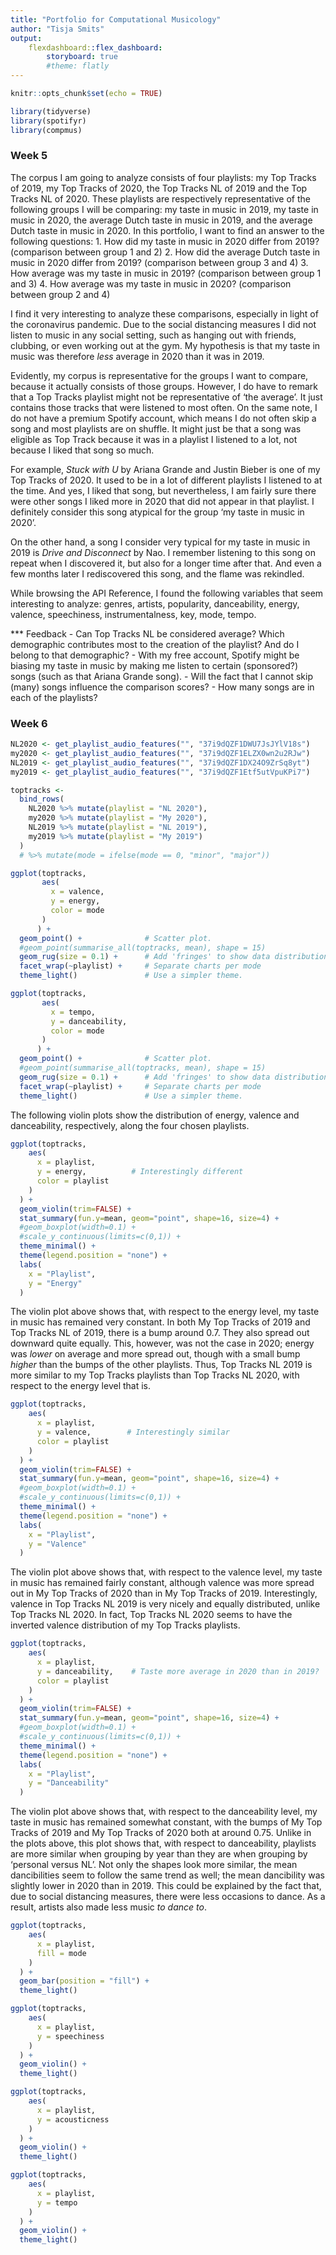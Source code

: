 ```yaml
---
title: "Portfolio for Computational Musicology"
author: "Tisja Smits"
output: 
    flexdashboard::flex_dashboard:
        storyboard: true
        #theme: flatly
---
```


```r
knitr::opts_chunk$set(echo = TRUE)

library(tidyverse)
library(spotifyr)
library(compmus)
```

### Week 5

The corpus I am going to analyze consists of four playlists: my Top Tracks of 2019, my Top Tracks of 2020, the Top Tracks NL of 2019 and the Top Tracks NL of 2020. These playlists are respectively representative of the following groups I will be comparing: my taste in music in 2019, my taste in music in 2020, the average Dutch taste in music in 2019, and the average Dutch taste in music in 2020.
In this portfolio, I want to find an answer to the following questions:
1. How did my taste in music in 2020 differ from 2019? (comparison between group 1 and 2)
2. How did the average Dutch taste in music in 2020 differ from 2019? (comparison between group 3 and 4)
3. How average was my taste in music in 2019? (comparison between group 1 and 3)
4. How average was my taste in music in 2020? (comparison between group 2 and 4)

I find it very interesting to analyze these comparisons, especially in light of the coronavirus pandemic. Due to the social distancing measures I did not listen to music in any social setting, such as hanging out with friends, clubbing, or even working out at the gym. My hypothesis is that my taste in music was therefore *less* average in 2020 than it was in 2019.

Evidently, my corpus is representative for the groups I want to compare, because it actually consists of those groups. However, I do have to remark that a Top Tracks playlist might not be representative of 'the average'. It just contains those tracks that were listened to most often. On the same note, I do not have a premium Spotify account, which means I do not often skip a song and most playlists are on shuffle. It might just be that a song was eligible as Top Track because it was in a playlist I listened to a lot, not because I liked that song so much.

For example, *Stuck with U* by Ariana Grande and Justin Bieber is one of my Top Tracks of 2020. It used to be in a lot of different playlists I listened to at the time. And yes, I liked that song, but nevertheless, I am fairly sure there were other songs I liked more in 2020 that did not appear in that playlist. I definitely consider this song atypical for the group 'my taste in music in 2020'.

On the other hand, a song I consider very typical for my taste in music in 2019 is *Drive and Disconnect* by Nao. I remember listening to this song on repeat when I discovered it, but also for a longer time after that. And even a few months later I rediscovered this song, and the flame was rekindled.

While browsing the API Reference, I found the following variables that seem interesting to analyze: genres, artists, popularity, danceability, energy, valence, speechiness, instrumentalness, key, mode, tempo.

*** Feedback
- Can Top Tracks NL be considered average? Which demographic contributes most to the creation of the playlist? And do I belong to that demographic?
- With my free account, Spotify might be biasing my taste in music by making me listen to certain (sponsored?) songs (such as that Ariana Grande song).
- Will the fact that I cannot skip (many) songs influence the comparison scores?
- How many songs are in each of the playlists?



### Week 6

```r
NL2020 <- get_playlist_audio_features("", "37i9dQZF1DWU7JsJYlV18s")
my2020 <- get_playlist_audio_features("", "37i9dQZF1ELZX0wn2u2RJw")
NL2019 <- get_playlist_audio_features("", "37i9dQZF1DX24O9ZrSq8yt")
my2019 <- get_playlist_audio_features("", "37i9dQZF1Etf5utVpuKPi7")

toptracks <-
  bind_rows(
    NL2020 %>% mutate(playlist = "NL 2020"),
    my2020 %>% mutate(playlist = "My 2020"),
    NL2019 %>% mutate(playlist = "NL 2019"),
    my2019 %>% mutate(playlist = "My 2019")
  )
  # %>% mutate(mode = ifelse(mode == 0, "minor", "major"))

```

```r
ggplot(toptracks,
       aes(
         x = valence,
         y = energy,
         color = mode
       )
      ) +
  geom_point() +              # Scatter plot.
  #geom_point(summarise_all(toptracks, mean), shape = 15)
  geom_rug(size = 0.1) +      # Add 'fringes' to show data distribution.
  facet_wrap(~playlist) +     # Separate charts per mode
  theme_light()               # Use a simpler theme.

ggplot(toptracks,
       aes(
         x = tempo,
         y = danceability,
         color = mode
       )
      ) +
  geom_point() +              # Scatter plot.
  #geom_point(summarise_all(toptracks, mean), shape = 15)
  geom_rug(size = 0.1) +      # Add 'fringes' to show data distribution.
  facet_wrap(~playlist) +     # Separate charts per mode
  theme_light()               # Use a simpler theme.
```

The following violin plots show the distribution of energy, valence and danceability, respectively, along the four chosen playlists.

```r
ggplot(toptracks,
    aes(
      x = playlist,
      y = energy,          # Interestingly different
      color = playlist
    )
  ) +
  geom_violin(trim=FALSE) +
  stat_summary(fun.y=mean, geom="point", shape=16, size=4) +
  #geom_boxplot(width=0.1) +
  #scale_y_continuous(limits=c(0,1)) +
  theme_minimal() +
  theme(legend.position = "none") +
  labs(
    x = "Playlist",
    y = "Energy"
  )
```

The violin plot above shows that, with respect to the energy level, my taste in music has remained very constant. In both My Top Tracks of 2019 and Top Tracks NL of 2019, there is a bump around 0.7. They also spread out downward quite equally. This, however, was not the case in 2020; energy was *lower* on average and more spread out, though with a small bump *higher* than the bumps of the other playlists. Thus, Top Tracks NL 2019 is more similar to my Top Tracks playlists than Top Tracks NL 2020, with respect to the energy level that is.

```r
ggplot(toptracks,
    aes(
      x = playlist,
      y = valence,        # Interestingly similar
      color = playlist
    )
  ) +
  geom_violin(trim=FALSE) +
  stat_summary(fun.y=mean, geom="point", shape=16, size=4) +
  #geom_boxplot(width=0.1) +
  #scale_y_continuous(limits=c(0,1)) +
  theme_minimal() +
  theme(legend.position = "none") +
  labs(
    x = "Playlist",
    y = "Valence"
  )
```

The violin plot above shows that, with respect to the valence level, my taste in music has remained fairly constant, although valence was more spread out in My Top Tracks of 2020 than in My Top Tracks of 2019. Interestingly, valence in Top Tracks NL 2019 is very nicely and equally distributed, unlike Top Tracks NL 2020. In fact, Top Tracks NL 2020 seems to have the inverted valence distribution of my Top Tracks playlists.

```r
ggplot(toptracks,
    aes(
      x = playlist,
      y = danceability,    # Taste more average in 2020 than in 2019?
      color = playlist
    )
  ) +
  geom_violin(trim=FALSE) +
  stat_summary(fun.y=mean, geom="point", shape=16, size=4) +
  #geom_boxplot(width=0.1) +
  #scale_y_continuous(limits=c(0,1)) +
  theme_minimal() +
  theme(legend.position = "none") +
  labs(
    x = "Playlist",
    y = "Danceability"
  )
```

The violin plot above shows that, with respect to the danceability level, my taste in music has remained somewhat constant, with the bumps of My Top Tracks of 2019 and My Top Tracks of 2020 both at around 0.75. Unlike in the plots above, this plot shows that, with respect to danceability, playlists are more similar when grouping by year than they are when grouping by 'personal versus NL'. Not only the shapes look more similar, the mean dancibilities seem to follow the same trend as well; the mean dancibility was slightly lower in 2020 than in 2019. This could be explained by the fact that, due to social distancing measures, there were less occasions to dance. As a result, artists also made less music *to dance to*.

```r
ggplot(toptracks,
    aes(
      x = playlist,
      fill = mode
    )
  ) +
  geom_bar(position = "fill") +
  theme_light()

ggplot(toptracks,
    aes(
      x = playlist,
      y = speechiness
    )
  ) +
  geom_violin() +
  theme_light()

ggplot(toptracks,
    aes(
      x = playlist,
      y = acousticness
    )
  ) +
  geom_violin() +
  theme_light()

ggplot(toptracks,
    aes(
      x = playlist,
      y = tempo
    )
  ) +
  geom_violin() +
  theme_light()
```